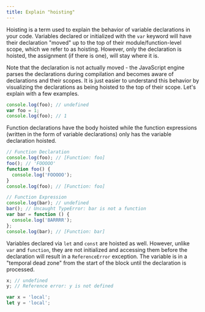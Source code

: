 ```yaml
---
title: Explain "hoisting"
---
```


Hoisting is a term used to explain the behavior of variable declarations in your code. Variables declared or initialized with the `var` keyword will have their declaration "moved" up to the top of their module/function-level scope, which we refer to as hoisting. However, only the declaration is hoisted, the assignment (if there is one), will stay where it is.

Note that the declaration is not actually moved - the JavaScript engine parses the declarations during compilation and becomes aware of declarations and their scopes. It is just easier to understand this behavior by visualizing the declarations as being hoisted to the top of their scope. Let's explain with a few examples.

```js
console.log(foo); // undefined
var foo = 1;
console.log(foo); // 1
```

Function declarations have the body hoisted while the function expressions (written in the form of variable declarations) only has the variable declaration hoisted.

```js
// Function Declaration
console.log(foo); // [Function: foo]
foo(); // 'FOOOOO'
function foo() {
  console.log('FOOOOO');
}
console.log(foo); // [Function: foo]

// Function Expression
console.log(bar); // undefined
bar(); // Uncaught TypeError: bar is not a function
var bar = function () {
  console.log('BARRRR');
};
console.log(bar); // [Function: bar]
```

Variables declared via `let` and `const` are hoisted as well. However, unlike `var` and `function`, they are not initialized and accessing them before the declaration will result in a `ReferenceError` exception. The variable is in a "temporal dead zone" from the start of the block until the declaration is processed.

```js
x; // undefined
y; // Reference error: y is not defined

var x = 'local';
let y = 'local';
```
